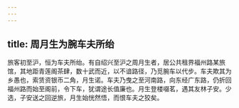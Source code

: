 ```yaml
---
---
---
```

title: 周月生为腕车夫所绐
---



旅客初至沪，恒为车夫所绐。有自绍兴至沪之周月生者，居公共租界福州路某旅馆，其地距青莲阁茶肆，数十武而近，以不谙路径，乃觅腕车以代步。车夫欺其为乡愚也，索赁资银币二角，月生诺。车夫乃曳之至河南路，向东经广东路，仍折回福州路而始至阁前，令下车，犹谓途长值廉也。月生登楼啜茗，遇其友林子安。少选，子安送之回逆旅，月生始恍然悟，而恨车夫之狡矣。